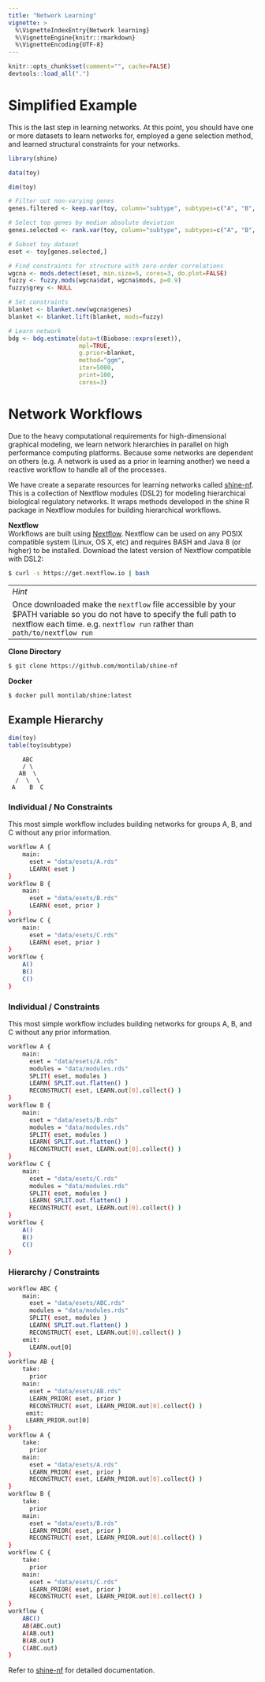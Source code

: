 ```yaml
---
title: "Network Learning"
vignette: >
  %\VignetteIndexEntry{Network learning}
  %\VignetteEngine{knitr::rmarkdown}
  %\VignetteEncoding{UTF-8}
---
```


```r
knitr::opts_chunk$set(comment="", cache=FALSE)
devtools::load_all(".")
```

# Simplified Example

This is the last step in learning networks. At this point, you should have one or more datasets to learn networks for, employed a gene selection method, and learned structural constraints for your networks.

```r
library(shine)
```

```r
data(toy)
```

```r
dim(toy)
```

```r
# Filter out non-varying genes
genes.filtered <- keep.var(toy, column="subtype", subtypes=c("A", "B", "C"))

# Select top genes by median absolute deviation
genes.selected <- rank.var(toy, column="subtype", subtypes=c("A", "B", "C"), genes=genes.filtered, limit=150)

# Subset toy dataset
eset <- toy[genes.selected,]

# Find constraints for structure with zero-order correlations
wgcna <- mods.detect(eset, min.size=5, cores=3, do.plot=FALSE)
fuzzy <- fuzzy.mods(wgcna$dat, wgcna$mods, p=0.9)
fuzzy$grey <- NULL

# Set constraints
blanket <- blanket.new(wgcna$genes)
blanket <- blanket.lift(blanket, mods=fuzzy)

# Learn network
bdg <- bdg.estimate(data=t(Biobase::exprs(eset)), 
                    mpl=TRUE,
                    g.prior=blanket, 
                    method="ggm", 
                    iter=5000, 
                    print=100, 
                    cores=3)
```

# Network Workflows

Due to the heavy computational requirements for high-dimensional graphical modeling, we learn network hierarchies in parallel on high performance computing platforms. Because some networks are dependent on others (e.g. A network is used as a prior in learning another) we need a reactive workflow to handle all of the processes.

We have create a separate resources for learning networks called [shine-nf](https://github.com/montilab/shine-nf). This is a collection of Nextflow modules (DSL2) for modeling hierarchical biological regulatory networks. It wraps methods developed in the shine R package in Nextflow modules for building hierarchical workflows.

**Nextflow**  
Workflows are built using [Nextflow](https://www.nextflow.io/). Nextflow can be used on any POSIX compatible system (Linux, OS X, etc) and requires BASH and Java 8 (or higher) to be installed. Download the latest version of Nextflow compatible with DSL2:

```bash
$ curl -s https://get.nextflow.io | bash
```

--
*Hint*
Once downloaded make the `nextflow` file accessible by your $PATH variable so you do not have to specify the full path to nextflow each time. e.g. `nextflow run` rather than `path/to/nextflow run`
--

**Clone Directory**  
```bash
$ git clone https://github.com/montilab/shine-nf
```

**Docker**  
```bash
$ docker pull montilab/shine:latest
```

## Example Hierarchy

```r
dim(toy)
table(toy$subtype)
```

```
    ABC
    / \
   AB  \ 
  /  \  \
 A    B  C 
```

### Individual / No Constraints

This most simple workflow includes building networks for groups A, B, and C without any prior information.

```sh
workflow A {
    main:
      eset = "data/esets/A.rds"
      LEARN( eset )
}
workflow B {
    main:
      eset = "data/esets/B.rds"
      LEARN( eset, prior )
}
workflow C {
    main:
      eset = "data/esets/C.rds"
      LEARN( eset, prior )
}
workflow {
    A()
    B()
    C()
}
```

### Individual / Constraints

This most simple workflow includes building networks for groups A, B, and C without any prior information.

```sh
workflow A {
    main:
      eset = "data/esets/A.rds"
      modules = "data/modules.rds"
      SPLIT( eset, modules )
      LEARN( SPLIT.out.flatten() )
      RECONSTRUCT( eset, LEARN.out[0].collect() )
}
workflow B {
    main:
      eset = "data/esets/B.rds"
      modules = "data/modules.rds"
      SPLIT( eset, modules )
      LEARN( SPLIT.out.flatten() )
      RECONSTRUCT( eset, LEARN.out[0].collect() )
}
workflow C {
    main:
      eset = "data/esets/C.rds"
      modules = "data/modules.rds"
      SPLIT( eset, modules )
      LEARN( SPLIT.out.flatten() )
      RECONSTRUCT( eset, LEARN.out[0].collect() )
}
workflow {
    A()
    B()
    C()
}
```

### Hierarchy / Constraints
```sh
workflow ABC {
    main:
      eset = "data/esets/ABC.rds"
      modules = "data/modules.rds"
      SPLIT( eset, modules )
      LEARN( SPLIT.out.flatten() )
      RECONSTRUCT( eset, LEARN.out[0].collect() )
    emit:
      LEARN.out[0]
}
workflow AB {
    take: 
      prior
    main:
      eset = "data/esets/AB.rds"
      LEARN_PRIOR( eset, prior )
      RECONSTRUCT( eset, LEARN_PRIOR.out[0].collect() )
     emit:
     LEARN_PRIOR.out[0]
}
workflow A {
    take: 
      prior
    main:
      eset = "data/esets/A.rds"
      LEARN_PRIOR( eset, prior )
      RECONSTRUCT( eset, LEARN_PRIOR.out[0].collect() )
}
workflow B {
    take: 
      prior
    main:
      eset = "data/esets/B.rds"
      LEARN_PRIOR( eset, prior )
      RECONSTRUCT( eset, LEARN_PRIOR.out[0].collect() )
}
workflow C {
    take: 
      prior
    main:
      eset = "data/esets/C.rds"
      LEARN_PRIOR( eset, prior )
      RECONSTRUCT( eset, LEARN_PRIOR.out[0].collect() )
}
workflow {
    ABC()
    AB(ABC.out)
    A(AB.out)
    B(AB.out)
    C(ABC.out)
}
```

Refer to [shine-nf](https://github.com/montilab/shine-nf) for detailed documentation.
